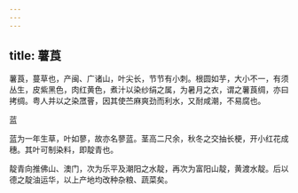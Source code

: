 ```yaml
---
---
---
```

title: 薯莨
---



薯莨，蔓草也，产闽、广诸山，叶尖长，节节有小刺。根圆如芋，大小不一，有须丛生，皮紫黑色，肉红黄色，煮汁以染纱绢之属，为暑月之衣，谓之薯莨绸，亦曰拷绸。粤人并以之染罛罾，因其使苎麻爽劲而利水，又耐咸潮，不易腐也。

蓝

蓝为一年生草，叶如蓼，故亦名蓼蓝。茎高二尺余，秋冬之交抽长梗，开小红花成穗。其叶可制染料，即靛青也。

靛青向推佛山、澳门，次为乐平及潮阳之水靛，再次为富阳山靛，黄渡水靛。后以德之靛油运华，以上产地均改种杂粮、蔬菜矣。